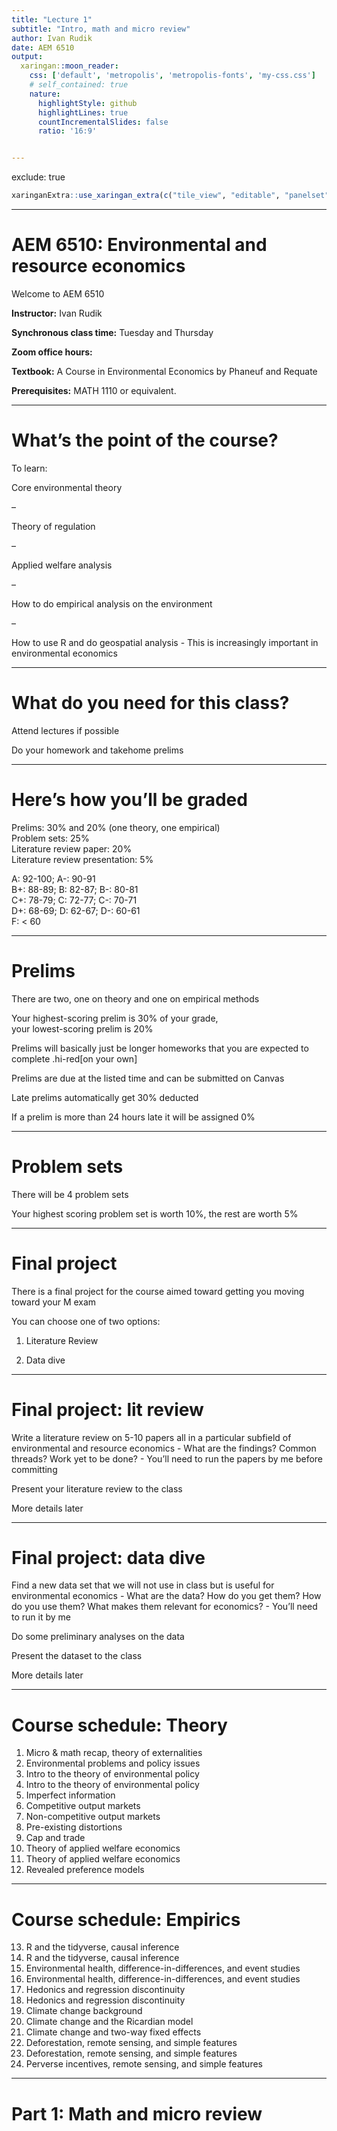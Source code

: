 ```yaml
---
title: "Lecture 1"
subtitle: "Intro, math and micro review"
author: Ivan Rudik
date: AEM 6510
output:
  xaringan::moon_reader:
    css: ['default', 'metropolis', 'metropolis-fonts', 'my-css.css']
    # self_contained: true
    nature:
      highlightStyle: github
      highlightLines: true
      countIncrementalSlides: false
      ratio: '16:9'


---
```

exclude: true

```r
xaringanExtra::use_xaringan_extra(c("tile_view", "editable", "panelset", "webcam"))
```


---

# AEM 6510: Environmental and resource economics

Welcome to AEM 6510

**Instructor:** Ivan Rudik

**Synchronous class time:** Tuesday and Thursday

**Zoom office hours:**

**Textbook:** A Course in Environmental Economics by Phaneuf and Requate

**Prerequisites:** MATH 1110 or equivalent. 


---

# What's the point of the course?

To learn:

Core environmental theory

--

Theory of regulation

--

Applied welfare analysis

--

How to do empirical analysis on the environment

--

How to use R and do geospatial analysis
- This is increasingly important in environmental economics


---

# What do you need for this class?

Attend lectures if possible

Do your homework and takehome prelims

---

# Here's how you'll be graded

Prelims: 30% and 20% (one theory, one empirical)   
Problem sets: 25%  
Literature review paper: 20%  
Literature review presentation: 5%

A: 92-100; A-: 90-91  
B+: 88-89; B: 82-87; B-: 80-81  
C+: 78-79; C: 72-77; C-: 70-71  
D+: 68-69; D: 62-67; D-: 60-61  
F: < 60 


---

# Prelims

There are two, one on theory and one on empirical methods

Your highest-scoring prelim is 30% of your grade,  
your lowest-scoring prelim is 20%

Prelims will basically just be longer homeworks that you are expected to complete .hi-red[on your own]

Prelims are due at the listed time and can be submitted on Canvas

Late prelims automatically get 30% deducted

If a prelim is more than 24 hours late it will be assigned 0%


---

# Problem sets

There will be 4 problem sets

Your highest scoring problem set is worth 10%, the rest are worth 5%

---

# Final project

There is a final project for the course aimed toward getting you moving toward your M exam

You can choose one of two options:

1) Literature Review

2) Data dive

---

# Final project: lit review

Write a literature review on 5-10 papers all in a particular subfield of environmental and resource economics
  - What are the findings? Common threads? Work yet to be done?
  - You'll need to run the papers by me before committing

Present your literature review to the class

More details later

---

# Final project: data dive

Find a new data set that we will not use in class but is useful for environmental economics
  - What are the data? How do you get them? How do you use them? What makes them relevant for economics?
  - You'll need to run it by me
  
Do some preliminary analyses on the data

Present the dataset to the class

More details later

---

# Course schedule: Theory

1. Micro & math recap, theory of externalities
2. Environmental problems and policy issues
3. Intro to the theory of environmental policy
4. Intro to the theory of environmental policy
5. Imperfect information
6. Competitive output markets
7. Non-competitive output markets
8. Pre-existing distortions
9. Cap and trade
10. Theory of applied welfare economics
11. Theory of applied welfare economics
12. Revealed preference models

---

# Course schedule: Empirics

13. R and the tidyverse, causal inference
14. R and the tidyverse, causal inference
15. Environmental health, difference-in-differences, and event studies
16. Environmental health, difference-in-differences, and event studies
17. Hedonics and regression discontinuity
18. Hedonics and regression discontinuity
19. Climate change background
20. Climate change and the Ricardian model
21. Climate change and two-way fixed effects
22. Deforestation, remote sensing, and simple features
23. Deforestation, remote sensing, and simple features
24. Perverse incentives, remote sensing, and simple features


---

# Part 1: Math and micro review